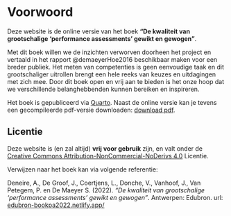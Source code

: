 # Voorwoord {.unnumbered}

Deze website is de online versie van het boek **"De kwaliteit van grootschalige ‘performance assessments’ gewikt en gewogen"**. 

Met dit boek willen we de inzichten verworven doorheen het project en vertaald in het rapport @demaeyerHoe2016 beschikbaar maken voor een breder publiek. Het meten van competenties is geen eenvoudige taak en dit grootschaliger uitrollen brengt een hele reeks van keuzes en uitdagingen met zich mee. Door dit boek open en vrij aan te bieden is het onze hoop dat we verschillende belanghebbenden kunnen bereiken en inspireren. 


::: {.callout-note appearance="simple"}
Het boek is gepubliceerd via [Quarto](https://quarto.org). Naast de online versie kan je tevens een gecompileerde pdf-versie downloaden: [download pdf](De-kwaliteit-van-grootschalige-‘performance-assessments’-gewikt-en-gewogen.pdf).
:::

## Licentie

Deze website is (en zal altijd) **vrij voor gebruik** zijn, en valt onder de [Creative Commons Attribution-NonCommercial-NoDerivs 4.0](https://creativecommons.org/licenses/by-nc-nd/4.0/) Licentie.


Verwijzen naar het boek kan via volgende referentie:

Deneire, A., De Groof, J., Coertjens, L., Donche, V., Vanhoof, J., Van Petegem, P. en De Maeyer S. (2022). *"De kwaliteit van grootschalige ‘performance assessments’ gewikt en gewogen"*. Antwerpen: Edubron. url: [edubron-bookpa2022.netlify.app/](https://edubron-bookpa2022.netlify.app/)
